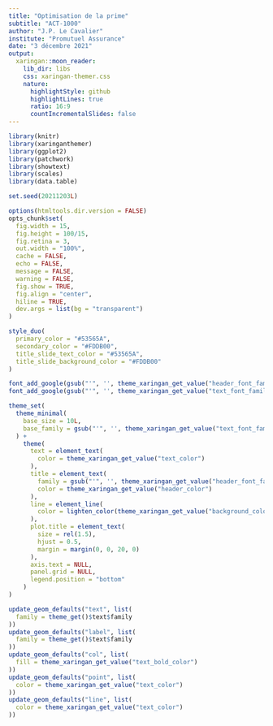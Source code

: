 ```yaml
---
title: "Optimisation de la prime"
subtitle: "ACT-1000"
author: "J.P. Le Cavalier"
institute: "Promutuel Assurance"
date: "3 décembre 2021"
output:
  xaringan::moon_reader:
    lib_dir: libs
    css: xaringan-themer.css
    nature:
      highlightStyle: github
      highlightLines: true
      ratio: 16:9
      countIncrementalSlides: false
---
```


```r
library(knitr)
library(xaringanthemer)
library(ggplot2)
library(patchwork)
library(showtext)
library(scales)
library(data.table)

set.seed(20211203L)

options(htmltools.dir.version = FALSE)
opts_chunk$set(
  fig.width = 15,
  fig.height = 100/15,
  fig.retina = 3,
  out.width = "100%",
  cache = FALSE,
  echo = FALSE,
  message = FALSE, 
  warning = FALSE,
  fig.show = TRUE,
  fig.align = "center",
  hiline = TRUE,
  dev.args = list(bg = "transparent")
)

style_duo(
  primary_color = "#53565A",
  secondary_color = "#FDDB00",
  title_slide_text_color = "#53565A",
  title_slide_background_color = "#FDDB00"
)

font_add_google(gsub("'", '', theme_xaringan_get_value("header_font_family")))
font_add_google(gsub("'", '', theme_xaringan_get_value("text_font_family")))

theme_set(
  theme_minimal(
    base_size = 10L,
    base_family = gsub("'", '', theme_xaringan_get_value("text_font_family"))
  ) +
    theme(
      text = element_text(
        color = theme_xaringan_get_value("text_color")
      ),
      title = element_text(
        family = gsub("'", '', theme_xaringan_get_value("header_font_family")),
        color = theme_xaringan_get_value("header_color")
      ),
      line = element_line(
        color = lighten_color(theme_xaringan_get_value("background_color"), 0.1)
      ),
      plot.title = element_text(
        size = rel(1.5),
        hjust = 0.5,
        margin = margin(0, 0, 20, 0)
      ),
      axis.text = NULL,
      panel.grid = NULL,
      legend.position = "bottom"
    )
)

update_geom_defaults("text", list(
  family = theme_get()$text$family
))
update_geom_defaults("label", list(
  family = theme_get()$text$family
))
update_geom_defaults("col", list(
  fill = theme_xaringan_get_value("text_bold_color")
))
update_geom_defaults("point", list(
  color = theme_xaringan_get_value("text_color")
))
update_geom_defaults("line", list(
  color = theme_xaringan_get_value("text_color")
))
```

